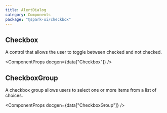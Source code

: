 ```yaml
---
title: AlertDialog
category: Components
package: "@spark-ui/checkbox"
---
```



## Checkbox

A control that allows the user to toggle between checked and not checked.

<ComponentProps docgen={data["Checkbox"]} />

## CheckboxGroup

A checkbox group allows users to select one or more items from a list of choices.

<ComponentProps docgen={data["CheckboxGroup"]} />

